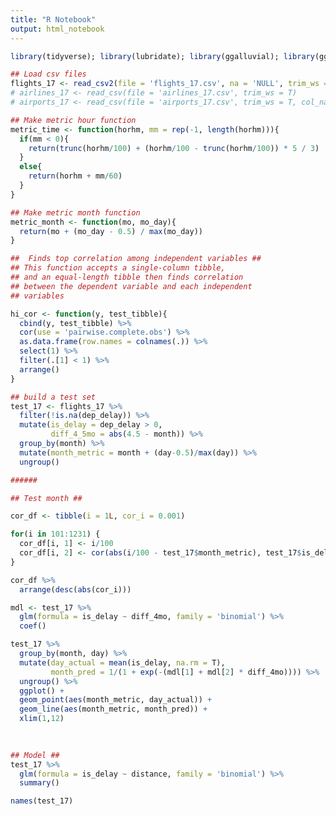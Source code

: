 ```yaml
---
title: "R Notebook"
output: html_notebook
---
```



```r
library(tidyverse); library(lubridate); library(ggalluvial); library(ggthemes); library(nycflights13)
```




```r
## Load csv files
flights_17 <- read_csv2(file = 'flights_17.csv', na = 'NULL', trim_ws = T)
# airlines_17 <- read_csv(file = 'airlines_17.csv', trim_ws = T)
# airports_17 <- read_csv(file = 'airports_17.csv', trim_ws = T, col_names = c('airport_name', 'airport_iata', 'airport_st'))
```


```r
## Make metric hour function
metric_time <- function(horhm, mm = rep(-1, length(horhm))){
  if(mm < 0){
    return(trunc(horhm/100) + (horhm/100 - trunc(horhm/100)) * 5 / 3)
  }
  else{
    return(horhm + mm/60)
  }
}

```


```r
## Make metric month function
metric_month <- function(mo, mo_day){
  return(mo + (mo_day - 0.5) / max(mo_day))
}
```


```r
##  Finds top correlation among independent variables ##
## This function accepts a single-column tibble,
## and an equal-length tibble then finds correlation
## between the dependent variable and each independent
## variables

hi_cor <- function(y, test_tibble){  
  cbind(y, test_tibble) %>%
  cor(use = 'pairwise.complete.obs') %>%
  as.data.frame(row.names = colnames(.)) %>%
  select(1) %>%
  filter(.[1] < 1) %>%
  arrange()
}

```




```r
## build a test set
test_17 <- flights_17 %>%
  filter(!is.na(dep_delay)) %>%
  mutate(is_delay = dep_delay > 0,
         diff_4_5mo = abs(4.5 - month)) %>%
  group_by(month) %>%
  mutate(month_metric = month + (day-0.5)/max(day)) %>%
  ungroup()

######         
```

```r
## Test month ##

cor_df <- tibble(i = 1L, cor_i = 0.001)

for(i in 101:1231) {
  cor_df[i, 1] <- i/100
  cor_df[i, 2] <- cor(abs(i/100 - test_17$month_metric), test_17$is_delay)
}

cor_df %>%
  arrange(desc(abs(cor_i)))

```

```r

mdl <- test_17 %>%
  glm(formula = is_delay ~ diff_4mo, family = 'binomial') %>%
  coef()

test_17 %>%
  group_by(month, day) %>%
  mutate(day_actual = mean(is_delay, na.rm = T),
         month_pred = 1/(1 + exp(-(mdl[1] + mdl[2] * diff_4mo)))) %>%
  ungroup() %>%
  ggplot() +
  geom_point(aes(month_metric, day_actual)) +
  geom_line(aes(month_metric, month_pred)) +
  xlim(1,12)
           
  

```



```r
## Model ##
test_17 %>%
  glm(formula = is_delay ~ distance, family = 'binomial') %>%
  summary()

```



```r
names(test_17)
```

